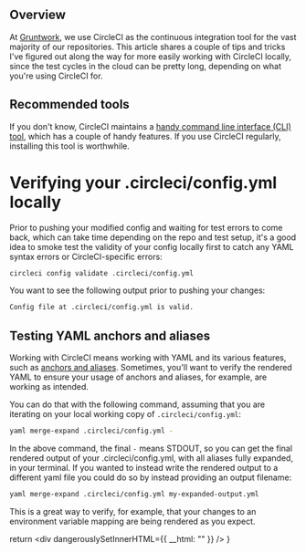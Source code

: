## Overview
At [Gruntwork](https://gruntwork.io), we use CircleCI as the continuous integration tool for the vast majority of our repositories. This article shares a couple of tips and tricks I've figured out along the way for more easily working with CircleCI locally, since the test cycles in the cloud can be pretty long, depending on what you're using CircleCI for.

## Recommended tools 
If you don't know, CircleCI maintains a [handy command line interface (CLI) tool](https://circleci.com/docs/2.0/local-cli/), which has a couple of handy features. If you use CircleCI regularly, installing this tool is worthwhile.

# Verifying your .circleci/config.yml locally
Prior to pushing your modified config and waiting for test errors to come back, which can take time depending on the repo and test setup, it's a good idea to smoke test the validity of your config locally first to catch any YAML syntax errors or CircleCI-specific errors: 

```bash 
circleci config validate .circleci/config.yml
```

You want to see the following output prior to pushing your changes: 

```bash
Config file at .circleci/config.yml is valid.
```

## Testing YAML anchors and aliases
Working with CircleCI means working with YAML and its various features, such as [anchors and aliases](https://circleci.com/blog/circleci-hacks-reuse-yaml-in-your-circleci-config-with-yaml/).  Sometimes, you'll want to verify the rendered YAML to ensure your usage of anchors and aliases, for example, are working as intended. 

You can do that with the following command, assuming that you are iterating on your local working copy of `.circleci/config.yml`: 

```bash
yaml merge-expand .circleci/config.yml -
``` 

In the above command, the final `-` means STDOUT, so you can get the final rendered output of your .circleci/config.yml, with all aliases fully expanded, in your terminal. If you wanted to instead write the rendered output to a different yaml file you could do so by instead providing an output filename: 

```bash
yaml merge-expand .circleci/config.yml my-expanded-output.yml
```

This is a great way to verify, for example, that your changes to an environment variable mapping are being rendered as you expect.


  return <div dangerouslySetInnerHTML={{ __html: "" }} />
}
